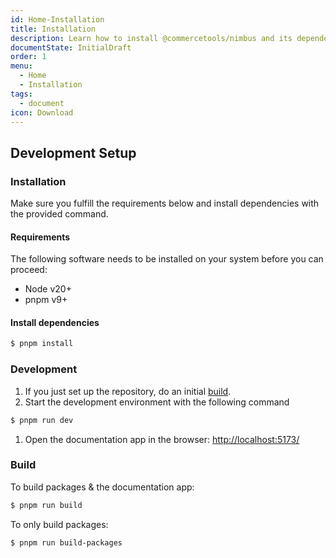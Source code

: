 ```yaml
---
id: Home-Installation
title: Installation
description: Learn how to install @commercetools/nimbus and its dependencies.
documentState: InitialDraft
order: 1
menu:
  - Home
  - Installation
tags:
  - document
icon: Download
---
```


## Development Setup

### Installation

Make sure you fulfill the requirements below and install dependencies with the
provided command.

#### Requirements

The following software needs to be installed on your system before you can
proceed:

- Node v20+
- pnpm v9+

#### Install dependencies

```bash
$ pnpm install
```

### Development

1. If you just set up the repository, do an initial [build](#build).
2. Start the development environment with the following command

```bash
$ pnpm run dev
```

1. Open the documentation app in the
   browser: [http://localhost:5173/](http://localhost:5173/)

### Build

To build packages & the documentation app:

```bash
$ pnpm run build
```

To only build packages:

```bash
$ pnpm run build-packages
```
